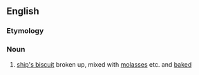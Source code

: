 ==English==

===Etymology===
{{rfe|lang=en}}

===Noun===
{{en-noun|-}}

# {{lb|en|obsolete|nautical}} [[ship's biscuit]] broken up, mixed with [[molasses]] etc. and [[baked]]